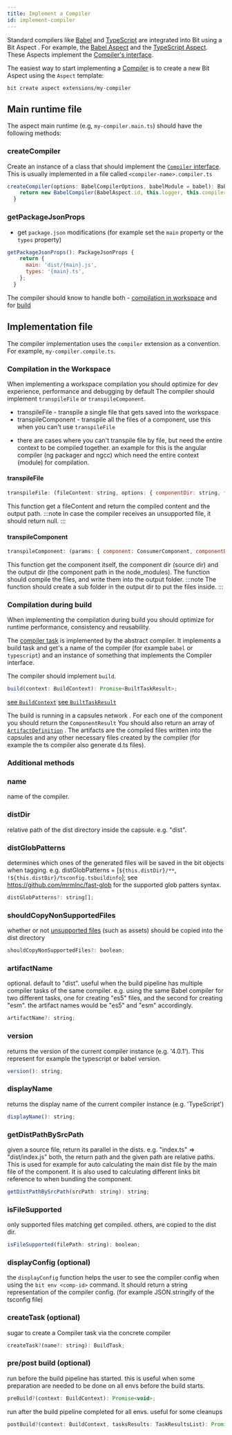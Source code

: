 ```yaml
---
title: Implement a Compiler
id: implement-compiler
---
```


Standard compilers like [Babel](https://babeljs.io/) and [TypeScript](https://www.typescriptlang.org/) are integrated into Bit using a Bit Aspect <!-- TODO: add link -->. For example, the [Babel Aspect](https://bit.dev/teambit/compilation/babel) and the [TypeScript Aspect](https://bit.dev/teambit/typescript/typescript).
These Aspects implement the [Compiler's interface](https://bit.dev/teambit/compilation/compiler/~code/types.ts).

The easiest way to start implementing a [Compiler](/compiler/overview) is to create a new Bit Aspect using the `Aspect` template:

```
bit create aspect extensions/my-compiler
```

## Main runtime file

The aspect main runtime (e.g, `my-compiler.main.ts`) should have the following methods:

### createCompiler

Create an instance of a class that should implement the [`Compiler` interface](https://bit.dev/teambit/compilation/compiler/~code/types.ts). This is usually implemented in a file called `<compiler-name>.compiler.ts`

```js
createCompiler(options: BabelCompilerOptions, babelModule = babel): BabelCompiler {
    return new BabelCompiler(BabelAspect.id, this.logger, this.compiler, options, babelModule);
  }
```

### getPackageJsonProps

- get `package.json` modifications (for example set the `main` property or the `types` property)

```js
getPackageJsonProps(): PackageJsonProps {
    return {
      main: 'dist/{main}.js',
      types: '{main}.ts',
    };
  }
```

The compiler should know to handle both - [compilation in workspace](./workspace-compilation) and for [build](./compiling-during-build)

## Implementation file

The compiler implementation uses the `compiler` extension as a convention. For example, `my-compiler.compile.ts`.

### Compilation in the Workspace

When implementing a workspace compilation you should optimize for dev experience, performance and debugging by default
The compiler should implement `transpileFile` or `transpileComponent`.

- transpileFile - transpile a single file that gets saved into the workspace
- transpileComponent - transpile all the files of a component, use this when you can't use `transpileFile`

* there are cases where you can't transpile file by file, but need the entire context to be compiled together. an example for this
  is the angular compiler (ng packager and ngcc) which need the entire context (module) for compilation.

#### transpileFile

```jsx
transpileFile: (fileContent: string, options: { componentDir: string, filePath: string }) => Array<{ outputText: string, outputPath: string }> | null;
```

This function get a fileContent and return the compiled content and the output path.
:::note
In case the compiler receives an unsupported file, it should return null.
:::

#### transpileComponent

```jsx
transpileComponent: (params: { component: ConsumerComponent, componentDir: string, outputDir: string }) => Promise<void>;
```

This function get the component itself, the component dir (source dir) and the output dir (the component path in the node_modules).
The function should compile the files, and write them into the output folder.
:::note
The function should create a sub folder in the output dir to put the files inside.
:::

### Compilation during build

When implementing the compilation during build you should optimize for runtime performance, consistency and reusability.

The [compiler task](https://bit.dev/teambit/compilation/compiler/~code/compiler.task.ts) is implemented by the abstract compiler.
It implements a build task <!--TODO add link --> and get's a name of the compiler (for example `babel` or `typescript`) and an instance of something that implements the Compiler interface.

The compiler should implement `build`.

```js
build(context: BuildContext): Promise<BuiltTaskResult>;
```

[see `BuildContext`](https://bit.dev/teambit/pipelines/builder/~code/build-task.ts)<!-- TODO: maybe change link to point to the builder docs here-->
[see `BuiltTaskResult`](https://bit.dev/teambit/pipelines/builder/~code/build-task.ts)<!-- TODO: maybe change link to point to the builder docs here-->

The build is running in a capsules network <!--TODO add link -->.
For each one of the component you should return the `ComponentResult` <!--TODO add link -->
You should also return an array of [`ArtifactDefinition`](https://bit.dev/teambit/pipelines/builder/~code/artifact/artifact-definition.ts) <!-- TODO: maybe change link to point to the builder docs here-->.
The artifacts are the compiled files written into the capsules and any other necessary files created by the compiler (for example the ts compiler also generate d.ts files).

### Additional methods

### name

name of the compiler.

### distDir

relative path of the dist directory inside the capsule. e.g. "dist".

### distGlobPatterns

determines which ones of the generated files will be saved in the bit objects when tagging.
e.g. distGlobPatterns = [`${this.distDir}/**`, `!${this.distDir}/tsconfig.tsbuildinfo`];
see https://github.com/mrmlnc/fast-glob for the supported glob patters syntax.

```js
distGlobPatterns?: string[];
```

### shouldCopyNonSupportedFiles

whether or not [unsupported files](#isFileSupported) (such as assets) should be copied into the dist directory

```js
shouldCopyNonSupportedFiles?: boolean;
```

### artifactName

optional. default to "dist".
useful when the build pipeline has multiple compiler tasks of the same compiler.
e.g. using the same Babel compiler for two different tasks, one for creating "es5" files, and
the second for creating "esm". the artifact names would be "es5" and "esm" accordingly.

```js
artifactName?: string;
```

### version

returns the version of the current compiler instance (e.g. '4.0.1').
This represent for example the typescript or babel version.

```js
version(): string;
```

### displayName

returns the display name of the current compiler instance (e.g. 'TypeScript')

```js
displayName(): string;
```

### getDistPathBySrcPath

given a source file, return its parallel in the dists. e.g. "index.ts" => "dist/index.js"
both, the return path and the given path are relative paths.
This is used for example for auto calculating the main dist file by the main file of the component.
It is also used to calculating different links bit reference to when bundling the component.

```js
getDistPathBySrcPath(srcPath: string): string;
```

### isFileSupported

only supported files matching get compiled. others, are copied to the dist dir.

```js
isFileSupported(filePath: string): boolean;
```

### displayConfig (optional)

the `displayConfig` function helps the user to see the compiler config when using the `bit env <comp-id>` command.
It should return a string representation of the compiler config. (for example JSON.stringify of the tsconfig file)

<!--TODO add output example -->

### createTask (optional)

sugar to create a Compiler task via the concrete compiler

```js
createTask?(name?: string): BuildTask;
```

### pre/post build (optional)

run before the build pipeline has started. this is useful when some preparation are needed to
be done on all envs before the build starts.

```js
preBuild?(context: BuildContext): Promise<void>;
```

run after the build pipeline completed for all envs. useful for some cleanups

```js
postBuild?(context: BuildContext, tasksResults: TaskResultsList): Promise<void>;
```
